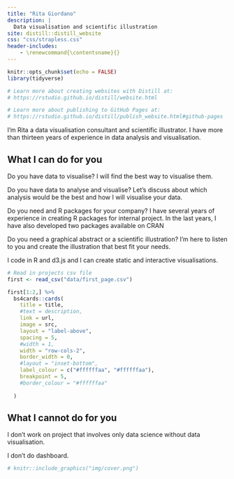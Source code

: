 ```yaml
---
title: "Rita Giordano"
description: |
  Data visualisation and scientific illustration
site: distill::distill_website
css: "css/strapless.css"
header-includes:
    - \renewcommand{\contentsname}{}
---
```

<!-- Remove margin under images -->
<style>
d-article div.sourceCode pre {
  background: #dae7f1;
}

code {
  background-color: #dae7f1;
}

d-article pre  {
  background-color: #dae7f1;
}
</style>

```r
knitr::opts_chunk$set(echo = FALSE)
library(tidyverse)

# Learn more about creating websites with Distill at:
# https://rstudio.github.io/distill/website.html

# Learn more about publishing to GitHub Pages at:
# https://rstudio.github.io/distill/publish_website.html#github-pages

```
I'm Rita a data visualisation consultant and scientific illustrator. I have more than thirteen years of experience in data analysis and visualisation. 

## What I can do for you
Do you have data to visualise? I will find the best way to visualise them. 

Do you have data to analyse and visualise? Let's discuss about which analysis would be the best and how I will visualise your data.

Do you need and R packages for your company? I have several years of experience in creating R packages for internal project. In the last years, I have also developed two packages available on CRAN 

Do you need a graphical abstract or a scientific illustration? I'm here to listen to you and create the illustration that best fit your needs.

I code in R and d3.js and I can create static and interactive visualisations.

```r
# Read in projects csv file 
first <- read_csv("data/first_page.csv")
```

```r
first[1:2,] %>% 
  bs4cards::cards(
    title = title,
    #text = description,
    link = url,
    image = src,
    layout = "label-above",
    spacing = 5,
    #width = 1,
    width = "row-cols-2",
    border_width = 0,
    #layout = "inset-bottom",
    label_colour = c("#ffffffaa", "#ffffffaa"),
    breakpoint = 5,
    #border_colour = "#ffffffaa"
    
  )
```

## What I cannot do for you
I don't work on project that involves only data science without data visualisation. 

I don't do dashboard.

```r
# knitr::include_graphics("img/cover.png")
```

<!-- ![Cover ESPI March 2020 Issue](img/cover.jpg) -->
